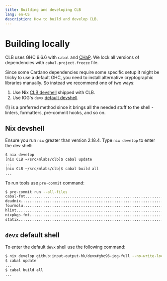 ```yaml
---
title: Building and developing CLB
lang: en-US
description: How to build and develop CLB.
---
```


# Building locally

CLB uses GHC 9.6.6 with `cabal` and [CHaP](https://input-output-hk.github.io/cardano-haskell-packages/).
We lock all versions of dependencies with `cabal.project.freeze` file.

Since some Cardano dependencies require some specific setup it might be tricky
to use a default GHC, you need to install alternative cryptographic libraries
manually. So instead we recommend one of two ways:
1. Use Nix [CLB devshell](/build#nix-devshell) shipped with CLB.
2. Use IOG's `devx` [default devshell](/build#devx-default-shell).

(1) is a preferred method since it brings all the needed stuff to the shell -
linters, formatters, pre-commit hooks, and so on.

## Nix devshell

Ensure you run `nix` greater than version 2.18.4.
Type `nix develop` to enter the dev shell:

```bash
$ nix develop
[nix CLB ~/src/mlabs/clb]$ cabal update
...
[nix CLB ~/src/mlabs/clb]$ cabal build all
...
```

To run tools use `pre-commit` command:

```bash
$ pre-commit run --all-files
cabal-fmt................................................................Passed
deadnix..................................................................Passed
fourmolu.................................................................Passed
hlint....................................................................Passed
nixpkgs-fmt..............................................................Passed
statix...................................................................Passed
```

## `devx` default shell

To enter the default `devx` shell use the following command:

```bash
$ nix develop github:input-output-hk/devx#ghc96-iog-full --no-write-lock-file --refresh
$ cabal update
...
$ cabal build all
...
```

